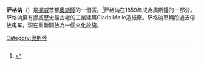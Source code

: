 {{Infobox settlement
| name                   = 萨格讷区
| official_name          = Bydel Sagene
| type                   = 区
| image_shield           = Oslo komm.svg
| image_map              = Oslo sagene.png
| image_skyline          = Myralokka2.JPG
| image_caption          = 米拉勒卡（Myraløkka）, 阿克尔河（Akerselva）附近的一个公园
| latd = 59 | latm = 56| lats = 14| latNS = N
| longd = 10 | longm= 45| longs= 22| longEW= E
| coordinates_display    = inline,title
| coordinates_region     = NO
| subdivision_type       = 國家
| subdivision_name       = [[挪威|挪威]]
| subdivision_type2      = 城市
| subdivision_name2      = [[奧斯陸|奧斯陸]]
| iso_code               = [[ISO_3166-2:NO|NO-030103]]
| leader_title           = <!-- Governor -->
| leader_name            =
| area_total_km2         = 3.1
| area_footnotes         =
| area_rank              =
| area_note              =
| population_as_of       = 2004
| population_total       = 29654
| population_footnotes   =
| population_rank        =
| population_note        =
| population_density_km2 = auto
| timezone1              = [[Central_European_Time|CET]]
| utc_offset1            = +1
| timezone1_DST          = [[Central_European_Summer_Time|CEST]]
| utc_offset1_DST        = +2
| website                = [http://www.bsa.oslo.kommune.no/ bsa.oslo.kommune.no]
}}
'''萨格讷'''（{{lang-no|Sagene}}）是[[挪威|挪威]]首都[[奧斯陸|奧斯陸]]的一個區。<ref>{{cite web|url=    https://snl.no/Sagene|title=  Sagene|publisher =    Store norske leksikon|author=  Knut Are Tvedt|accessdate= October 1, 2016}}</ref>萨格讷在1859年成為奧斯陸的一部分。萨格讷擁有挪威歷史最古老的工業建築Glads Mølle造紙廠。萨格讷車輛段過去停放电车，現在重新開放為一個文化設施。 

[[Category:奧斯陸|Category:奧斯陸]]
{{奧斯陸行政區劃}}
{{挪威小作品}}